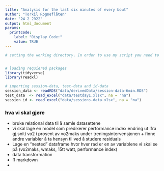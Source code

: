 ```yaml
---
title: "Analysis for the last six minutes of every bout"
author: "Torkil Rogneflåten"
date: "24 2 2022"
output: html_document
params:
  printcode:
    label: "Display Code:"
    value: TRUE
---
```


```r
# setting the working directory. In order to use my script you need to change the working directory to where you have stored the repository folder "tic-study-BA-MA".


# loading requiered packages
library(tidyverse)
library(readxl)

# importing session-data, test-data and id-data
session_data <- readRDS("data/derivedData/session-data-6min.RDS")
test_data  <- read_excel("data/testday1.xlsx", na = "na")
session_id <- read_excel("data/sessions-data.xlsx", na = "na")
```

### hva vi skal gjøre 

* bruke relational data til å samle datasettene
* vi skal lage en model som predikerer performance index endring ut ifra gj.snitt vo2 i prosent av vo2maks under treningsintervensjonen + finne andre variabler å ta hensyn til ved å studere residuals
* Lage en "nested" dataframe hvor hver rad er en av variablene vi skal se på (vo2maks, wmaks, 15tt watt, performance index) 
* data transformation
* R markdown
* 

```r

```

